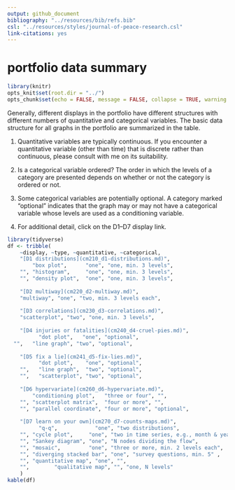 ```yaml
---
output: github_document
bibliography: "../resources/bib/refs.bib" 
csl: "../resources/styles/journal-of-peace-research.csl"
link-citations: yes
---
```


# portfolio data summary

```r
library(knitr)
opts_knit$set(root.dir = "../")
opts_chunk$set(echo = FALSE, message = FALSE, collapse = TRUE, warning = FALSE)
```

Generally, different displays in the portfolio have different structures with different numbers of quantitative and categorical variables. The basic data structure for all graphs in the portfolio are summarized in the table. 

1. Quantitative variables are typically continuous. If you encounter a quantitative variable (other than time) that is discrete rather than continuous, please consult with me on its suitability.

1. Is a categorical variable ordered? The order in which the levels of a category are presented depends on whether or not the category is ordered or not.

1. Some categorical variables are potentially optional. A category marked   "optional" indicates that the graph may or may not have a categorical variable whose levels are used as a conditioning variable.

1. For additional detail, click on the D1--D7 display link.   


```r
library(tidyverse)
df <- tribble(
	~display, ~type, ~quantitative, ~categorical, 
	"[D1 distributions](cm210_d1-distributions.md)", 
	    "box plot",      "one", "one, min. 3 levels", 
	"", "histogram",     "one", "one, min. 3 levels",
	"", "density plot",  "one", "one, min. 3 levels",
	
	"[D2 multiway](cm220_d2-multiway.md)", 
	"multiway", "one", "two, min. 3 levels each", 
	
	"[D3 correlations](cm230_d3-correlations.md)", 
	"scatterplot", "two", "one, min. 3 levels", 
	
	"[D4 injuries or fatalities](cm240_d4-cruel-pies.md)", 
	      "dot plot",   "one", "optional", 
  "",   "line graph", "two", "optional", 
	
	"[D5 fix a lie](cm241_d5-fix-lies.md)", 
	      "dot plot",    "one", "optional", 
	"",   "line graph",  "two", "optional", 
	"",   "scatterplot", "two", "optional", 
	
	"[D6 hypervariate](cm260_d6-hypervariate.md)", 
	    "conditioning plot",   "three or four", "", 
	"", "scatterplot matrix",  "four or more", "", 
	"", "parallel coordinate", "four or more", "optional", 
	
	"[D7 learn on your own](cm270_d7-counts-maps.md)",
		  "q-q",            "one", "two distributions", 
	"", "cycle plot",     "one", "two in time series, e.g., month & year", 
	"", "Sankey diagram", "one", "N nodes dividing the flow",
	"", "mosaic",         "one", "three or more, min. 2 levels each", 
	"", "diverging stacked bar", "one", "survey questions, min. 5" , 
	"", "quantitative map", "one", "", 
	"",        "qualitative map", "", "one, N levels"
	)
kable(df)
```











